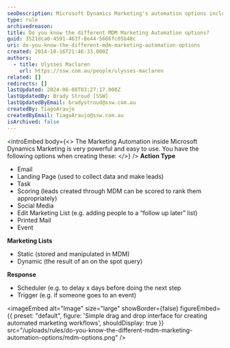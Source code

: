 ```yaml
---
seoDescription: Microsoft Dynamics Marketing's automation options include action types such as email, landing page, task, scoring, social media, and printed mail, with features like schedulers and triggers to personalize lead nurturing.
type: rule
archivedreason:
title: Do you know the different MDM Marketing Automation options?
guid: 3521dca0-4591-463f-8e44-5666fc05b48c
uri: do-you-know-the-different-mdm-marketing-automation-options
created: 2014-10-16T21:46:33.000Z
authors:
  - title: Ulysses Maclaren
    url: https://ssw.com.au/people/ulysses-maclaren
related: []
redirects: []
lastUpdated: 2024-06-08T03:27:17.000Z
lastUpdatedBy: Brady Stroud [SSW]
lastUpdatedByEmail: bradystroud@ssw.com.au
createdBy: TiagoAraujo
createdByEmail: TiagoAraujo@ssw.com.au
isArchived: false
---
```


<introEmbed
  body={<>
The Marketing Automation inside Microsoft Dynamics Marketing is very powerful and easy to use. You have the following options when creating these:
  </>}
/>
**Action Type**

- Email
- Landing Page (used to collect data and make leads)
- Task
- Scoring (leads created through MDM can be scored to rank them appropriately)
- Social Media
- Edit Marketing List (e.g. adding people to a “follow up later” list)
- Printed Mail
- Event

**Marketing Lists**

- Static (stored and manipulated in MDM)
- Dynamic (the result of an on the spot query)

**Response**

- Scheduler (e.g. to delay x days before doing the next step
- Trigger (e.g. if someone goes to an event)


<imageEmbed
  alt="Image"
  size="large"
  showBorder={false}
  figureEmbed={{
    preset: "default",
    figure: 'Simple drag and drop interface for creating automated marketing workflows',
    shouldDisplay: true
  }}
  src="/uploads/rules/do-you-know-the-different-mdm-marketing-automation-options/mdm-options.png"
/>
